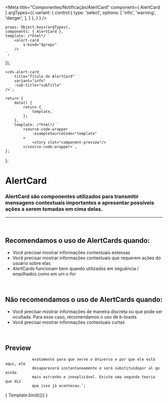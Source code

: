 
<Meta
	title="Componentes/Notificação/AlertCard"
	component={ AlertCard }
	argTypes={{
		variant: {
			control:{
				type: 'select',
				options: [
					'info',
					'warning',
					'danger',
				],
			}
		},
	}
}
/>

	props: Object.keys(argTypes),
	components: { AlertCard },
	template: /*html*/ `
		<alert-card
			v-bind="$props" 
		/>
	`,
});

	<cds-alert-card
		title="Título do AlertCard"
		variant="info"
		:sub-title="subTitle"
	/>`;

	return {
		data() {
			return {
				template,
			};
		},
		template: /*html*/ `
			<source-code-wrapper
				:exampleSourceCode="template"
			>
				<story slot="component-preview"/>
			</source-code-wrapper>`,
	};
};

# AlertCard

### AlertCard são componentes utilizados para transmitir mensagens contextuais importantes e apresentar possíveis ações a serem tomadas em cima delas.
---
<br />

## Recomendamos o uso de AlertCards quando:
- Você precisar mostrar informações contextuais extensas
- Você precisar mostrar informações contextuais que requerem ações do usuário sobre elas
- AlertCards funcionam bem quando utilizados em seguência / empilhados como em um v-for

<br />

## Não recomendamos o uso de AlertCards quando:
- Você precisar mostrar informações de maneira discreta ou que pode ser ocultada.
Para esse caso, recomendamos o uso de b-toasts
- Você precisar mostrar informações contextuais curtas

<br />

## Preview


				exatamente para que serve o Universo e por que ele está aqui, ele 
				desaparecerá instantaneamente e será substituídopor al go ainda 
				mais estranho e inexplicável. Existe uma segunda teoria que diz 
				que isso já aconteceu.`;

<Canvas>
	<Story
		name="AlertCard"
		decorators={[docsDecorator]}
		args={{
			title,
			subTitle,
			variant: 'info',
			value: false,
		}}
	>
		{ Template.bind({}) }
	</Story>
</Canvas>

<ArgsTable story="AlertCard" />